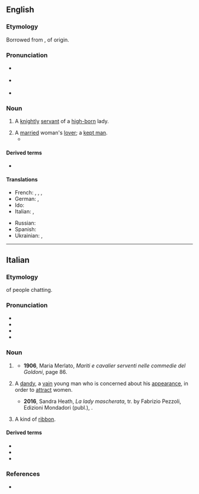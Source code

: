 ==English==

===Etymology===
Borrowed from {{bor|en|it|cicisbeo}}, of {{onomatopoeic|en|nocap=1}} origin.

===Pronunciation===
{{wikipedia}}
* {{a|UK}} {{IPA|/ˌtʃɪtʃɪzˈbeɪəʊ/|lang=en}}
* {{a|US}} {{IPA|/ˌtʃitʃəzˈbeɪoʊ/|lang=en}}
* {{rhymes|eɪəʊ|lang=en}}

===Noun===
{{en-noun|s|cicisbei}}

# {{lb|en|18th century|_|Italy}} A [[knightly]] [[servant]] of a [[high-born]] lady.
# A [[married]] woman's [[lover]]; a [[kept man]].
#* {{quote-book
|lang=en
|year=1957
|author={{w|Lawrence Durrell}}
|title={{w|Justine (Durrell novel)|Justine}}
|passage=Of course a '''''cicisbeo''''' is a normal enough figure in Alexandrian life, but things are going to become socially very boring for you if you go out with those two so much.}}

====Derived terms====
* {{l|en|cicisbeism}}

====Translations====
{{trans-top|Italian knightly servant of a high-born lady}}
* French: {{t+|fr|sigisbée|m}}, {{t+|fr|cicisbée|m}}, {{t+|fr|chevalier servant|m}}, {{t+|fr|cavalier servant|m}}
* German: {{t|de|Cicisbeo|m}}, {{t+check|de|Hausfreund|m}}
* Ido: {{t+|io|cicisbeo}}
* Italian: {{t+|it|cicisbeo|m}}, {{t|it|cavalier servente|m}}
{{trans-mid}}
* Russian: {{t+|ru|чичисбе́й|m}}
* Spanish: {{t|es|chichisbeo|m}}
* Ukrainian: {{t|uk|чичисбе́й|m}}, {{t|uk|чічісбе́й|m}}
{{trans-bottom}}

{{topics|en|People|Nobility}}

----

==Italian==

===Etymology===
{{onomatopoeic|it}} of people chatting.

===Pronunciation===
* {{IPA|/t͡ʃi.t͡ʃisˈbɛ.o/|[t͡ʃit͡ʃiz̪ˈbɛːo]|lang=it}}
* {{rhymes|ɛo|lang=it}}
* {{it-stress|cicisbèo}}
* {{hyphenation|ci|ci|sbeo|lang=it}}

===Noun===
{{it-noun|m}}

# {{lb|it|historical|18th century}} {{l|en|cicisbeo}} {{gloss|knightly servant of a high-born lady}}
#* '''1906''', Maria Merlato, ''Mariti e cavalier serventi nelle commedie del Goldoni'', page 86.
#*:{{quote|it|Como abbiamo visto, Beatrice ha un '''cicisbeo'''.|As we have seen, Beatrice has a '''cicisbeo'''.}}
#: {{syn|it|cavalier servente}}
# {{lb|it|bby extension}} A [[dandy]], a [[vain]] young man who is concerned about his [[appearance]], {{n-g|especially}} in order to [[attract]] women.
#* '''2016''', Sandra Heath, ''La lady mascherata'', tr. by Fabrizio Pezzoli, Edizioni Mondadori (publ.), {{ISBN|8852071407}}.
#*:{{quote|it|Subiva spesso le sgradite attentioni di '''cicisbei''' di quel tipo, e senza eccezioni li teneva a debita distanza.|She often drew the unwanted attention of that kind of '''dandies''', and without fail she kept them at a distance.}}
#: {{syn|it|bellimbusto|damerino|galletto|vagheggino|zerbinotto}}
# {{lb|it|historical|18th century|figurative}} A kind of [[ribbon]].

====Derived terms====
* {{l|it|cicisbeare}}
* {{l|it|cicisbeatura}}
* {{l|it|cicisbeismo}}

===References===
* {{R:it:Trec}}

{{C|it|People|Nobility}}